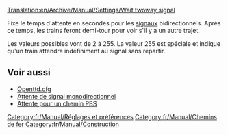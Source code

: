 [[Translation:en/Archive/Manual/Settings/Wait twoway signal]]


Fixe le temps d'attente en secondes pour les [[fr/Manual/Signaux|signaux]] bidirectionnels. Après ce temps, les trains feront demi-tour pour voir s'il y a un autre trajet.

Les valeurs possibles vont de 2 à 255. La valeur 255 est spéciale et indique qu'un train attendra indéfiniment au signal sans repartir.

== Voir aussi ==

* [[fr/Archive/Manual/Settings/Openttd.cfg|Openttd.cfg]]
* [[fr/Archive/Manual/Settings/Attente de signal monodirectionnel|Attente de signal monodirectionnel]]
* [[fr/Archive/Manual/Settings/Attente pour un chemin PBS|Attente pour un chemin PBS]]

[[Category:fr/Manual/Réglages et préférences]]
[[Category:fr/Manual/Chemins de fer]]
[[Category:fr/Manual/Construction]]
{{fr/Amorce}}